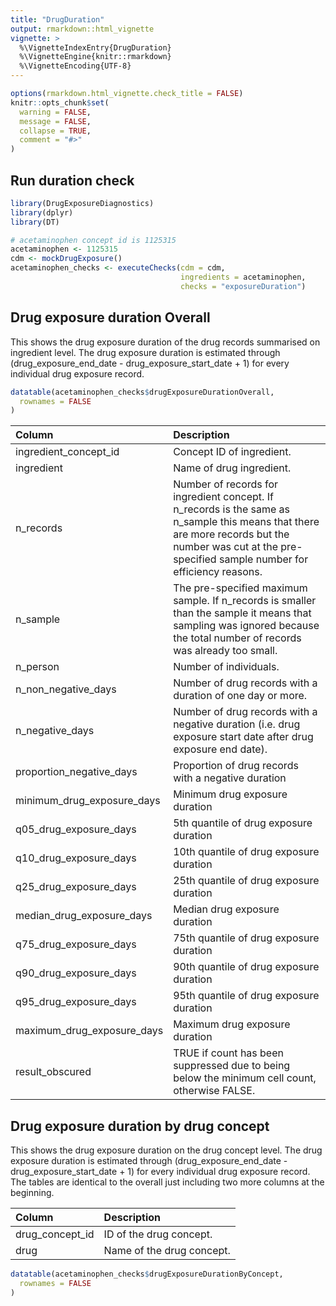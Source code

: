 ```yaml
---
title: "DrugDuration"
output: rmarkdown::html_vignette
vignette: >
  %\VignetteIndexEntry{DrugDuration}
  %\VignetteEngine{knitr::rmarkdown}
  %\VignetteEncoding{UTF-8}
---
```


```r
options(rmarkdown.html_vignette.check_title = FALSE)
knitr::opts_chunk$set(
  warning = FALSE,
  message = FALSE,
  collapse = TRUE,
  comment = "#>"
)
```

## Run duration check
```r
library(DrugExposureDiagnostics)
library(dplyr)
library(DT)

# acetaminophen concept id is 1125315
acetaminophen <- 1125315
cdm <- mockDrugExposure()
acetaminophen_checks <- executeChecks(cdm = cdm, 
                                      ingredients = acetaminophen, 
                                      checks = "exposureDuration")
```

## Drug exposure duration Overall
This shows the drug exposure duration of the drug records summarised on ingredient level. The drug exposure duration is estimated through (drug_exposure_end_date - drug_exposure_start_date + 1) for every individual drug exposure record. 

```r
datatable(acetaminophen_checks$drugExposureDurationOverall,
  rownames = FALSE
)
```

| Column  | Description |
:------------- | :------------- |
ingredient_concept_id | Concept ID of ingredient. |
ingredient  | Name of drug ingredient. |
n_records | Number of records for ingredient concept. If n_records is the same as n_sample this means that there are more records but the number was cut at the pre-specified sample number for efficiency reasons. |
n_sample | The pre-specified maximum sample. If n_records is smaller than the sample it means that sampling was ignored because the total number of records was already too small. |
n_person | Number of individuals. |
n_non_negative_days  | Number of drug records with a duration of one day or more. |
n_negative_days  | Number of drug records with a negative duration (i.e. drug exposure start date after drug exposure end date). |
proportion_negative_days  | Proportion of drug records with a negative duration |
minimum_drug_exposure_days  | Minimum drug exposure duration |
q05_drug_exposure_days  | 5th quantile of drug exposure duration |
q10_drug_exposure_days  | 10th quantile of drug exposure duration |
q25_drug_exposure_days   | 25th quantile of drug exposure duration |   
median_drug_exposure_days  | Median drug exposure duration |
q75_drug_exposure_days  | 75th quantile of drug exposure duration |
q90_drug_exposure_days  | 90th quantile of drug exposure duration |
q95_drug_exposure_days  | 95th quantile of drug exposure duration |
maximum_drug_exposure_days  | Maximum drug exposure duration |
result_obscured | TRUE if count has been suppressed due to being below the minimum cell count, otherwise FALSE. |



## Drug exposure duration by drug concept
This shows the drug exposure duration on the drug concept level. The drug exposure duration is estimated through (drug_exposure_end_date - drug_exposure_start_date + 1) for every individual drug exposure record. The tables are identical to the overall just including two more columns at the beginning. \


| Column  | Description |
:------------- | :------------- |
drug_concept_id  | ID of the drug concept. |
drug  | Name of the drug concept. |

```r
datatable(acetaminophen_checks$drugExposureDurationByConcept,
  rownames = FALSE
)
```
